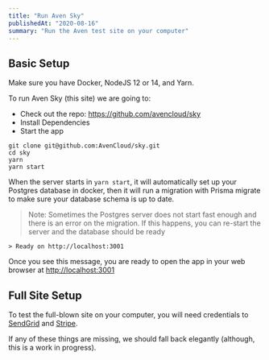 ```yaml
---
title: "Run Aven Sky"
publishedAt: "2020-08-16"
summary: "Run the Aven test site on your computer"
---
```


## Basic Setup

Make sure you have Docker, NodeJS 12 or 14, and Yarn.

To run Aven Sky (this site) we are going to:

- Check out the repo: https://github.com/avencloud/sky
- Install Dependencies
- Start the app

```
git clone git@github.com:AvenCloud/sky.git
cd sky
yarn
yarn start
```

When the server starts in `yarn start`, it will automatically set up your Postgres database in docker, then it will run a migration with Prisma migrate to make sure your database schema is up to date.

> Note: Sometimes the Postgres server does not start fast enough and there is an error on the migration. If this happens, you can re-start the server and the database should be ready


```
> Ready on http://localhost:3001
```

Once you see this message, you are ready to open the app in your web browser at [http://localhost:3001](http://localhost:3001)

## Full Site Setup

To test the full-blown site on your computer, you will need credentials to [SendGrid](/sendgrid) and [Stripe](/stripe).

If any of these things are missing, we should fall back elegantly (although, this is a work in progress).

<!--- © Eric Vicenti 2020. Licensed under Creative Commons BY-NC-SA 4.0 https://creativecommons.org/licenses/by-nc-sa/4.0/ -->

